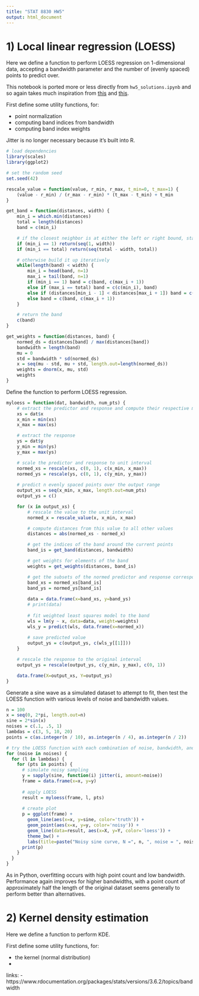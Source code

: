```yaml
---
title: "STAT 8830 HW5"
output: html_document
---
```


# 1) Local linear regression (LOESS)

Here we define a function to perform LOESS regression on 1-dimensional data, accepting a bandwidth parameter and the number of (evenly spaced) points to predict over.

This notebook is ported more or less directly from `hw5_solutions.ipynb` and so again takes much inspiration from [this](https://github.com/joaofig/pyloess/blob/e6d12ee503fd4f924273f7cb139a10ab4e096752/pyloess/Loess.py) and [this](https://xavierbourretsicotte.github.io/loess.html).

First define some utility functions, for:

- point normalization
- computing band indices from bandwidth
- computing band index weights

Jitter is no longer necessary because it's built into R.

```r
# load dependencies
library(scales)
library(ggplot2)

# set the random seed
set.seed(42)

rescale_value = function(value, r_min, r_max, t_min=0, t_max=1) {
    (value - r_min) / (r_max - r_min) * (t_max - t_min) + t_min
}

get_band = function(distances, width) {
    min_i = which.min(distances)
    total = length(distances)
    band = c(min_i)

    # if the closest neighbor is at either the left or right bound, start the window there
    if (min_i == 1) return(seq(1, width))
    if (min_i == total) return(seq(total - width, total))

    # otherwise build it up iteratively
    while(length(band) < width) {
        min_i = head(band, n=1)
        max_i = tail(band, n=1)
        if (min_i == 1) band = c(band, c(max_i + 1))
        else if (max_i == total) band = c(c(min_i), band)
        else if (distances[min_i - 1] < distances[max_i + 1]) band = c(c(min_i - 1), band)
        else band = c(band, c(max_i + 1))
    }

    # return the band
    c(band)
}

get_weights = function(distances, band) {
    normed_ds = distances[band] / max(distances[band])
    bandwidth = length(band)
    mu = 0
    std = bandwidth * sd(normed_ds)
    x = seq(mu - std, mu + std, length.out=length(normed_ds))
    weights = dnorm(x, mu, std)
    weights
}
```

Define the function to perform LOESS regression.

```r
myloess = function(dat, bandwidth, num_pts) {
    # extract the predictor and response and compute their respective min and max values
    xs = dat$x
    x_min = min(xs)
    x_max = max(xs)

    # extract the response
    ys = dat$y
    y_min = min(ys)
    y_max = max(ys)

    # scale the predictor and response to unit interval
    normed_xs = rescale(xs, c(0, 1), c(x_min, x_max))
    normed_ys = rescale(ys, c(0, 1), c(y_min, y_max))
    
    # predict n evenly spaced points over the output range
    output_xs = seq(x_min, x_max, length.out=num_pts)
    output_ys = c()

    for (x in output_xs) {
        # rescale the value to the unit interval
        normed_x = rescale_value(x, x_min, x_max)

        # compute distances from this value to all other values
        distances = abs(normed_xs - normed_x)

        # get the indices of the band around the current points
        band_is = get_band(distances, bandwidth)

        # get weights for elements of the band
        weights = get_weights(distances, band_is)

        # get the subsets of the normed predictor and response corresponding to the band
        band_xs = normed_xs[band_is]
        band_ys = normed_ys[band_is]
        
        data = data.frame(x=band_xs, y=band_ys)
        # print(data)
        
        # fit weighted least squares model to the band
        wls = lm(y ~ x, data=data, weight=weights)
        wls_y = predict(wls, data.frame(x=normed_x))
        
        # save predicted value
        output_ys = c(output_ys, c(wls_y[[1]]))
    }

    # rescale the response to the original interval
    output_ys = rescale(output_ys, c(y_min, y_max), c(0, 1))

    data.frame(X=output_xs, Y=output_ys)
}
```

Generate a sine wave as a simulated dataset to attempt to fit, then test the LOESS function with various levels of noise and bandwidth values.

```r
n = 100
x = seq(0, 2*pi, length.out=n)
sine = 2*sin(x)
noises = c(.1, .5, 1)
lambdas = c(3, 5, 10, 20)
points = c(as.integer(n / 10), as.integer(n / 4), as.integer(n / 2))

# try the LOESS function with each combination of noise, bandwidth, and point coun
for (noise in noises) {
  for (l in lambdas) {
    for (pts in points) {
      # simulate noisy sampling
      y = sapply(sine, function(i) jitter(i, amount=noise))
      frame = data.frame(x=x, y=y)
      
      # apply LOESS
      result = myloess(frame, l, pts)
      
      # create plot
      p = ggplot(frame) +
        geom_line(aes(x=x, y=sine, color='truth')) +
        geom_point(aes(x=x, y=y, color='noisy')) +
        geom_line(data=result, aes(x=X, y=Y, color='loess')) +
        theme_bw() +
        labs(title=paste("Noisy sine curve, N =", n, ", noise = ", noise, ", bandwidth = ", l, ", points = ", pts))
      print(p)
    }
  }
}
```

As in Python, overfitting occurs with high point count and low bandwidth. Performance again improves for higher bandwidths, with a point count of approximately half the length of the original dataset seems generally to perform better than alternatives.

# 2) Kernel density estimation

Here we define a function to perform KDE.

First define some utility functions, for:

- the kernel (normal distribution)
-

links:
- https://www.rdocumentation.org/packages/stats/versions/3.6.2/topics/bandwidth

```r

```
